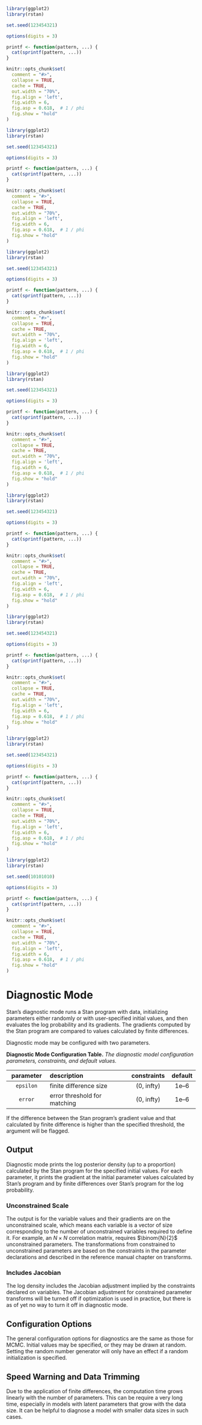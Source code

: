 ```r
library(ggplot2)
library(rstan)

set.seed(123454321)

options(digits = 3)

printf <- function(pattern, ...) {
  cat(sprintf(pattern, ...))
}

knitr::opts_chunk$set(
  comment = "#>",
  collapse = TRUE,
  cache = TRUE,
  out.width = "70%",
  fig.align = 'left',
  fig.width = 6,
  fig.asp = 0.618,  # 1 / phi
  fig.show = "hold"
)
```
```r
library(ggplot2)
library(rstan)

set.seed(123454321)

options(digits = 3)

printf <- function(pattern, ...) {
  cat(sprintf(pattern, ...))
}

knitr::opts_chunk$set(
  comment = "#>",
  collapse = TRUE,
  cache = TRUE,
  out.width = "70%",
  fig.align = 'left',
  fig.width = 6,
  fig.asp = 0.618,  # 1 / phi
  fig.show = "hold"
)
```
```r
library(ggplot2)
library(rstan)

set.seed(123454321)

options(digits = 3)

printf <- function(pattern, ...) {
  cat(sprintf(pattern, ...))
}

knitr::opts_chunk$set(
  comment = "#>",
  collapse = TRUE,
  cache = TRUE,
  out.width = "70%",
  fig.align = 'left',
  fig.width = 6,
  fig.asp = 0.618,  # 1 / phi
  fig.show = "hold"
)
```
```r
library(ggplot2)
library(rstan)

set.seed(123454321)

options(digits = 3)

printf <- function(pattern, ...) {
  cat(sprintf(pattern, ...))
}

knitr::opts_chunk$set(
  comment = "#>",
  collapse = TRUE,
  cache = TRUE,
  out.width = "70%",
  fig.align = 'left',
  fig.width = 6,
  fig.asp = 0.618,  # 1 / phi
  fig.show = "hold"
)
```
```r
library(ggplot2)
library(rstan)

set.seed(123454321)

options(digits = 3)

printf <- function(pattern, ...) {
  cat(sprintf(pattern, ...))
}

knitr::opts_chunk$set(
  comment = "#>",
  collapse = TRUE,
  cache = TRUE,
  out.width = "70%",
  fig.align = 'left',
  fig.width = 6,
  fig.asp = 0.618,  # 1 / phi
  fig.show = "hold"
)
```
```r
library(ggplot2)
library(rstan)

set.seed(123454321)

options(digits = 3)

printf <- function(pattern, ...) {
  cat(sprintf(pattern, ...))
}

knitr::opts_chunk$set(
  comment = "#>",
  collapse = TRUE,
  cache = TRUE,
  out.width = "70%",
  fig.align = 'left',
  fig.width = 6,
  fig.asp = 0.618,  # 1 / phi
  fig.show = "hold"
)
```
```r
library(ggplot2)
library(rstan)

set.seed(123454321)

options(digits = 3)

printf <- function(pattern, ...) {
  cat(sprintf(pattern, ...))
}

knitr::opts_chunk$set(
  comment = "#>",
  collapse = TRUE,
  cache = TRUE,
  out.width = "70%",
  fig.align = 'left',
  fig.width = 6,
  fig.asp = 0.618,  # 1 / phi
  fig.show = "hold"
)
```
```r
library(ggplot2)
library(rstan)

set.seed(10101010)

options(digits = 3)

printf <- function(pattern, ...) {
  cat(sprintf(pattern, ...))
}

knitr::opts_chunk$set(
  comment = "#>",
  collapse = TRUE,
  cache = TRUE,
  out.width = "70%",
  fig.align = 'left',
  fig.width = 6,
  fig.asp = 0.618,  # 1 / phi
  fig.show = "hold"
)
```
# Diagnostic Mode {#diagnostic-algorithms.chapter}

Stan's diagnostic mode runs a Stan program with data, initializing
parameters either randomly or with user-specified initial values, and
then evaluates the log probability and its gradients. The gradients
computed by the Stan program are compared to values calculated by
finite differences.

Diagnostic mode may be configured with two parameters.

**Diagnostic Mode Configuration Table.**
*The diagnostic model configuration parameters, constraints, and
default values.*

|  parameter    |  description                 |  constraints  |  default |
|:-------------:|:-----------------------------|:-------------:|:--------:|
`epsilon`       | finite difference size       | (0, infty)    |  1e--6   |
`error`         | error threshold for matching | (0, infty)    |  1e--6   |

If the difference between the Stan program's gradient value and that
calculated by finite difference is higher than the specified
threshold, the argument will be flagged.


## Output

Diagnostic mode prints the log posterior density (up to a proportion)
calculated by the Stan program for the specified initial values. For
each parameter, it prints the gradient at the initial parameter values
calculated by Stan's program and by finite differences over Stan's
program for the log probability.


### Unconstrained Scale {-}

The output is for the variable values and their gradients are on the
unconstrained scale, which means each variable is a vector of size
corresponding to the number of unconstrained variables required to
define it. For example, an $N \times N$ correlation matrix, requires
$\binom{N}{2}$ unconstrained parameters. The
transformations from constrained to unconstrained parameters are based
on the constraints in the parameter declarations and described in
the reference manual chapter on transforms.


### Includes Jacobian {-}

The log density includes the Jacobian adjustment implied by the
constraints declared on variables.  The Jacobian adjustment for
constrained parameter transforms will be turned off if optimization is
used in practice, but there is as of yet no way to turn it off in
diagnostic mode.


## Configuration Options

The general configuration options for diagnostics are the same as
those for MCMC. Initial values may be specified, or they may be drawn
at random. Setting the random number generator will only have an
effect if a random initialization is specified.


## Speed Warning and Data Trimming

Due to the application of finite differences, the computation time
grows linearly with the number of parameters. This can be require a
very long time, especially in models with latent parameters that grow
with the data size. It can be helpful to diagnose a model with smaller
data sizes in such cases.
